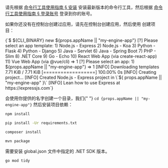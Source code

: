 
<Conditional if={!props.noCliSetup}>

请先根据 [命令行工具使用指南 § 安装](/sdk/engine/cli/#安装) 安装最新版本的命令行工具，然后根据 [命令行工具使用指南 § 登录账号](/sdk/engine/cli/#登录账号) 登录到你的账号。

</Conditional>

如果你还没有在控制台创建过应用，请先在控制台创建应用，然后使用 <Command suffix=" new" /> 创建项目：

<CodeBlock>
  {`$ ${CLI_BINARY} new ${props.appName || "my-engine-app"}
[?] Please select an app template:
 1) Node.js - Express
 2) Node.js - Koa
 3) Python - Flask
 4) Python - Django
 5) Java - Servlet
 6) Java - Spring Boot
 7) PHP - Slim
 8) .NET Core
 9) Go - Echo
 10) React Web App (via create-react-app)
 11) Vue Web App (via @vue/cli)
 => 1
[?] Please select an app:
 1) ${props.appName || "my-engine-app"}
 => 1
[INFO] Downloading templates 7.71 KiB / 7.71 KiB [==================] 100.00% 0s
[INFO] Creating project...
[INFO] Created Node.js - Express project in \`${
    props.appName || "my-engine-app"
  }\`
[INFO] Lean how to use Express at https://expressjs.com`}
</CodeBlock>

<p>
  <Command suffix=" new" /> 会使用你提供的名字创建一个目录，我们{" "}
  <code>cd {props.appName || "my-engine-app"}</code> 然后安装项目依赖：
</p>

<EngineRuntimes only={props.only}>
<TabItem value='nodejs'>

```sh
npm install
```

</TabItem>
<TabItem value='python'>

```sh
pip install -Ur requirements.txt
```

</TabItem>
<TabItem value='php'>

```sh
composer install
```

</TabItem>
<TabItem value='java'>

```sh
mvn package
```

</TabItem>
<TabItem value='dotnet'>

需要安装 global.json 文件中指定的 .NET SDK 版本。

</TabItem>
<TabItem value='go'>

```sh
go mod tidy
```

</TabItem>
</EngineRuntimes>
